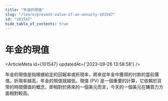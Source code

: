 ```yaml
---
title: "年金的現值"
slug: "/learn/present-value-of-an-annuity-101547"
id: "101547"
hide_table_of_contents: true
---
```



# 年金的現值

<ArticleMeta id={101547} updatedAt={'2023-09-26 13:58:58'} />
<div className='border-solid border-b border-t-0 my-4 border-[var(--ifm-color-gray-300)]' />

年金的現值是指根據給定的回報率或折現率，將來從年金中獲得的付款的當前價值。折現率越高，年金的現值就越低。現值 (PV) 是一個重要的計算，它依賴於貨幣的時間價值的概念，即相對於將來的一個美元而言，今天的一個美元在購買力方面相對較高。
